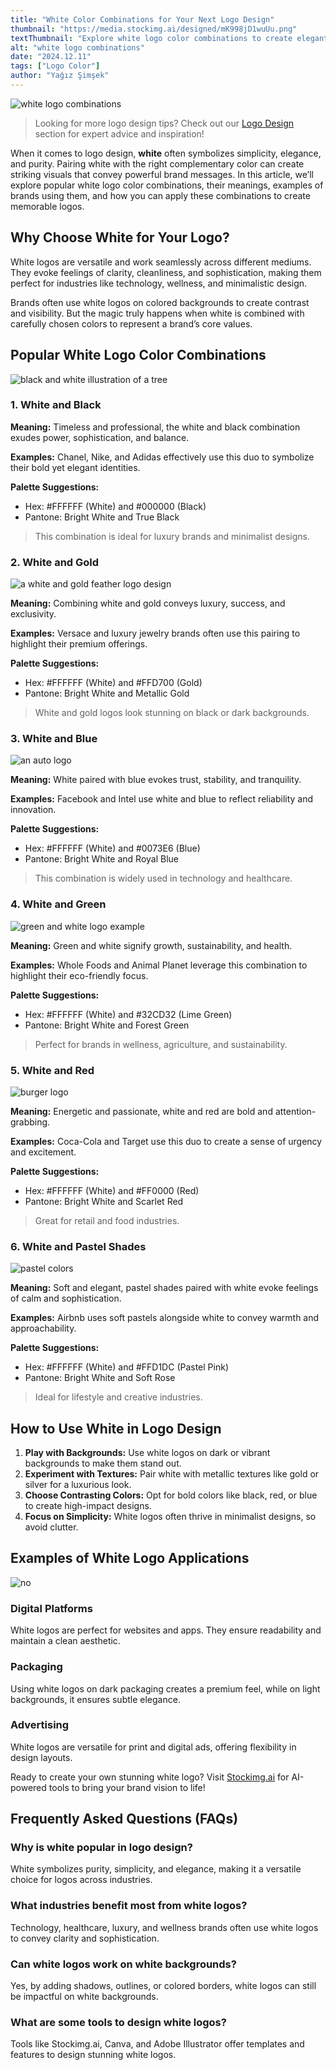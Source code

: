 ```yaml
---
title: "White Color Combinations for Your Next Logo Design"
thumbnail: "https://media.stockimg.ai/designed/mK998jD1wuUu.png"
textThumbnail: "Explore white logo color combinations to create elegant and memorable brand designs for your next project! Learn their meanings, learn which brands use them, and white color palettes for inspiration."
alt: "white logo combinations"
date: "2024.12.11"
tags: ["Logo Color"]
author: "Yağız Şimşek"
---
```

![white logo combinations](https://media.stockimg.ai/designed/mK998jD1wuUu.png)

> Looking for more logo design tips? Check out our [Logo Design](https://stockimg.ai/blog/logo-design) section for expert advice and inspiration!

When it comes to logo design, **white** often symbolizes simplicity, elegance, and purity. Pairing white with the right complementary color can create striking visuals that convey powerful brand messages. In this article, we’ll explore popular white logo color combinations, their meanings, examples of brands using them, and how you can apply these combinations to create memorable logos.

## Why Choose White for Your Logo?
White logos are versatile and work seamlessly across different mediums. They evoke feelings of clarity, cleanliness, and sophistication, making them perfect for industries like technology, wellness, and minimalistic design.

Brands often use white logos on colored backgrounds to create contrast and visibility. But the magic truly happens when white is combined with carefully chosen colors to represent a brand’s core values.

## Popular White Logo Color Combinations

![black and white illustration of a tree](https://media.stockimg.ai/image/v2/Hat6v3dvFmlz.png)

### 1. White and Black
**Meaning:** Timeless and professional, the white and black combination exudes power, sophistication, and balance.

**Examples:** Chanel, Nike, and Adidas effectively use this duo to symbolize their bold yet elegant identities.

**Palette Suggestions:**
- Hex: #FFFFFF (White) and #000000 (Black)
- Pantone: Bright White and True Black

> This combination is ideal for luxury brands and minimalist designs.

### 2. White and Gold

![a white and gold feather logo design](https://media.stockimg.ai/designed/VxO5gZNgvP03.png)

**Meaning:** Combining white and gold conveys luxury, success, and exclusivity.

**Examples:** Versace and luxury jewelry brands often use this pairing to highlight their premium offerings.

**Palette Suggestions:**
- Hex: #FFFFFF (White) and #FFD700 (Gold)
- Pantone: Bright White and Metallic Gold

> White and gold logos look stunning on black or dark backgrounds.

### 3. White and Blue

![an auto logo](https://media.stockimg.ai/designed/VhKka2AeRD0B.png)

**Meaning:** White paired with blue evokes trust, stability, and tranquility.

**Examples:** Facebook and Intel use white and blue to reflect reliability and innovation.

**Palette Suggestions:**
- Hex: #FFFFFF (White) and #0073E6 (Blue)
- Pantone: Bright White and Royal Blue

> This combination is widely used in technology and healthcare.

### 4. White and Green

![green and white logo example](https://media.stockimg.ai/designed/GBzlOi7jzU3I.png)

**Meaning:** Green and white signify growth, sustainability, and health.

**Examples:** Whole Foods and Animal Planet leverage this combination to highlight their eco-friendly focus.

**Palette Suggestions:**
- Hex: #FFFFFF (White) and #32CD32 (Lime Green)
- Pantone: Bright White and Forest Green

> Perfect for brands in wellness, agriculture, and sustainability.

### 5. White and Red

![burger logo](https://media.stockimg.ai/image/v2/_I4Rh478gRoc.png)

**Meaning:** Energetic and passionate, white and red are bold and attention-grabbing.

**Examples:** Coca-Cola and Target use this duo to create a sense of urgency and excitement.

**Palette Suggestions:**
- Hex: #FFFFFF (White) and #FF0000 (Red)
- Pantone: Bright White and Scarlet Red

> Great for retail and food industries.

### 6. White and Pastel Shades

![pastel colors](https://media.stockimg.ai/image/v2/alt3WQBDjUo_.png)

**Meaning:** Soft and elegant, pastel shades paired with white evoke feelings of calm and sophistication.

**Examples:** Airbnb uses soft pastels alongside white to convey warmth and approachability.

**Palette Suggestions:**
- Hex: #FFFFFF (White) and #FFD1DC (Pastel Pink)
- Pantone: Bright White and Soft Rose

> Ideal for lifestyle and creative industries.

## How to Use White in Logo Design
1. **Play with Backgrounds:** Use white logos on dark or vibrant backgrounds to make them stand out.
2. **Experiment with Textures:** Pair white with metallic textures like gold or silver for a luxurious look.
3. **Choose Contrasting Colors:** Opt for bold colors like black, red, or blue to create high-impact designs.
4. **Focus on Simplicity:** White logos often thrive in minimalist designs, so avoid clutter.

## Examples of White Logo Applications

![no](https://media.stockimg.ai/image/v2/85UVmcURHndn.png)

### Digital Platforms
White logos are perfect for websites and apps. They ensure readability and maintain a clean aesthetic.

### Packaging
Using white logos on dark packaging creates a premium feel, while on light backgrounds, it ensures subtle elegance.

### Advertising
White logos are versatile for print and digital ads, offering flexibility in design layouts.

Ready to create your own stunning white logo? Visit [Stockimg.ai](https://stockimg.ai) for AI-powered tools to bring your brand vision to life!

## Frequently Asked Questions (FAQs)
### Why is white popular in logo design?
White symbolizes purity, simplicity, and elegance, making it a versatile choice for logos across industries.

### What industries benefit most from white logos?
Technology, healthcare, luxury, and wellness brands often use white logos to convey clarity and sophistication.

### Can white logos work on white backgrounds?
Yes, by adding shadows, outlines, or colored borders, white logos can still be impactful on white backgrounds.

### What are some tools to design white logos?
Tools like Stockimg.ai, Canva, and Adobe Illustrator offer templates and features to design stunning white logos.